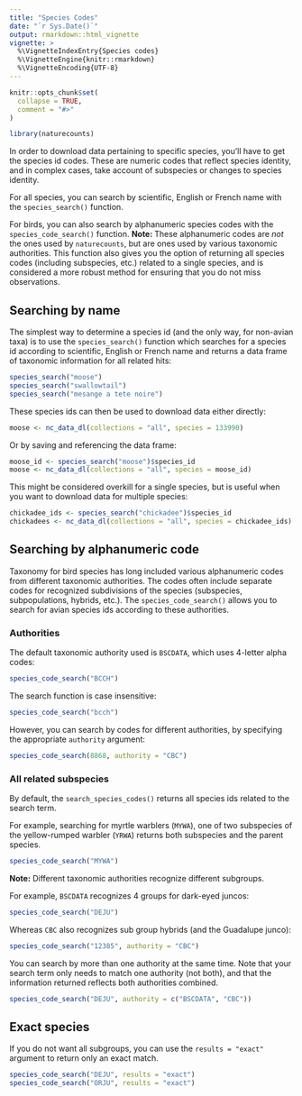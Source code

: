 ```yaml
---
title: "Species Codes"
date: "`r Sys.Date()`"
output: rmarkdown::html_vignette
vignette: >
  %\VignetteIndexEntry{Species codes}
  %\VignetteEngine{knitr::rmarkdown}
  %\VignetteEncoding{UTF-8}
---
```


```r
knitr::opts_chunk$set(
  collapse = TRUE,
  comment = "#>"
)
```

```r
library(naturecounts)
```

In order to download data pertaining to specific species, you'll have to get the species id codes. These are numeric codes that reflect species identity, and in complex cases, take account of subspecies or changes to species identity.

For all species, you can search by scientific, English or French name with the `species_search()` function. 

For birds, you can also search by alphanumeric species codes with the `species_code_search()` function. **Note: ** These alphanumeric codes are _not_ the ones used by `naturecounts`, but are ones used by various taxonomic authorities. This function also gives you the option of returning all species codes (including subspecies, etc.) related to a single species, and is considered a more robust method for ensuring that you do not miss observations.

## Searching by name

The simplest way to determine a species id (and the only way, for non-avian taxa) is to use the `species_search()` function which searches for a species id according to scientific, English or French name and returns a data frame of taxonomic information for all related hits:

```r
species_search("moose")
species_search("swallowtail")
species_search("mesange a tete noire")
```

These species ids can then be used to download data either directly:

```r
moose <- nc_data_dl(collections = "all", species = 133990)
```

Or by saving and referencing the data frame:
```r
moose_id <- species_search("moose")$species_id
moose <- nc_data_dl(collections = "all", species = moose_id)
```

This might be considered overkill for a single species, but is useful when you want to download data for multiple species:

```r
chickadee_ids <- species_search("chickadee")$species_id
chickadees <- nc_data_dl(collections = "all", species = chickadee_ids)
```

## Searching by alphanumeric code

Taxonomy for bird species has long included various alphanumeric codes from different taxonomic authorities. The codes often include separate codes for recognized subdivisions of the species (subspecies, subpopulations, hybrids, etc.). The `species_code_search()` allows you to search for avian species ids according to these authorities.

### Authorities

The default taxonomic authority used is `BSCDATA`, which uses 4-letter alpha codes:
```r
species_code_search("BCCH")
```

The search function is case insensitive:
```r
species_code_search("bcch")
```

However, you can search by codes for different authorities, by specifying the appropriate `authority` argument:
```r
species_code_search(8868, authority = "CBC")
```


### All related subspecies

By default, the `search_species_codes()` returns all species ids related to the search term. 

For example, searching for myrtle warblers (`MYWA`), one of two subspecies of the yellow-rumped warbler (`YRWA`) returns both subspecies and the parent species.

```r
species_code_search("MYWA")
```

**Note:** Different taxonomic authorities recognize different subgroups.

For example, `BSCDATA` recognizes 4 groups for dark-eyed juncos:
```r
species_code_search("DEJU")
```

Whereas `CBC` also recognizes sub group hybrids (and the Guadalupe junco):
```r
species_code_search("12385", authority = "CBC")
```

You can search by more than one authority at the same time. Note that your search term only needs to match one authority (not both), and that the information returned reflects both authorities combined.

```r
species_code_search("DEJU", authority = c("BSCDATA", "CBC"))
```


## Exact species

If you do not want all subgroups, you can use the `results = "exact"` argument to return only an exact match.

```r
species_code_search("DEJU", results = "exact")
species_code_search("ORJU", results = "exact")
```



